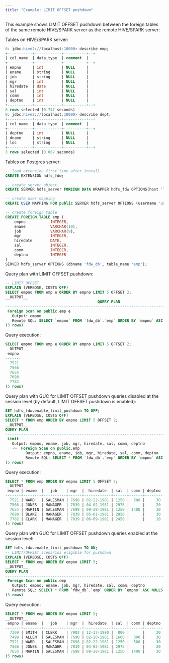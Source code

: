 ```yaml
---
title: "Example: LIMIT OFFSET pushdown"
---
```


This example shows LIMIT OFFSET pushdown between the foreign tables of the same remote HIVE/SPARK server as the remote HIVE/SPARK server:

Tables on HIVE/SPARK server:

```sql
0: jdbc:hive2://localhost:10000> describe emp;
+-----------+------------+----------+--+
| col_name  | data_type  | comment  |
+-----------+------------+----------+--+
| empno     | int        | NULL     |
| ename     | string     | NULL     |
| job       | string     | NULL     |
| mgr       | int        | NULL     |
| hiredate  | date       | NULL     |
| sal       | int        | NULL     |
| comm      | int        | NULL     |
| deptno    | int        | NULL     |
+-----------+------------+----------+--+
8 rows selected (0.747 seconds)
0: jdbc:hive2://localhost:10000> describe dept;
+-----------+------------+----------+--+
| col_name  | data_type  | comment  |
+-----------+------------+----------+--+
| deptno    | int        | NULL     |
| dname     | string     | NULL     |
| loc       | string     | NULL     |
+-----------+------------+----------+--+
3 rows selected (0.067 seconds)
```

Tables on Postgres server:

```sql
-- load extension first time after install
CREATE EXTENSION hdfs_fdw;

-- create server object
CREATE SERVER hdfs_server FOREIGN DATA WRAPPER hdfs_fdw OPTIONS(host 'localhost', port '10000', client_type 'spark', auth_type 'LDAP');

-- create user mapping
CREATE USER MAPPING FOR public SERVER hdfs_server OPTIONS (username 'user1', password 'pwd123');

-- create foreign table
CREATE FOREIGN TABLE emp (
    empno           INTEGER,
    ename           VARCHAR(10),
    job             VARCHAR(9),
    mgr             INTEGER,
    hiredate        DATE,
    sal             INTEGER,
    comm            INTEGER,
    deptno          INTEGER
)
SERVER hdfs_server OPTIONS (dbname 'fdw_db', table_name 'emp');
```

Query plan with LIMIT OFFSET pushdown:

```sql
-- LIMIT OFFSET
EXPLAIN (VERBOSE, COSTS OFF)
SELECT empno FROM emp e ORDER BY empno LIMIT 5 OFFSET 2;
__OUTPUT__
                                         QUERY PLAN                                          
---------------------------------------------------------------------------------------------
 Foreign Scan on public.emp e
   Output: empno
   Remote SQL: SELECT `empno` FROM `fdw_db`.`emp` ORDER BY `empno` ASC NULLS LAST LIMIT 2, 5
(3 rows)
```

Query execution: 
```sql
SELECT empno FROM emp e ORDER BY empno LIMIT 5 OFFSET 2;
__OUTPUT__
 empno 
-------
  7521
  7566
  7654
  7698
  7782
(5 rows)
```

Query plan with GUC for LIMIT OFFSET pushdown queries disabled at the session level (by default, LIMIT OFFSET pushdown is enabled):

```sql 
SET hdfs_fdw.enable_limit_pushdown TO OFF;
EXPLAIN (VERBOSE, COSTS OFF)
SELECT * FROM emp ORDER BY empno LIMIT 5 OFFSET 2;
__OUTPUT__
QUERY PLAN
----------------------------------------------------------------------------------
 Limit
   Output: empno, ename, job, mgr, hiredate, sal, comm, deptno
   ->  Foreign Scan on public.emp
         Output: empno, ename, job, mgr, hiredate, sal, comm, deptno
         Remote SQL: SELECT * FROM `fdw_db`.`emp` ORDER BY `empno` ASC NULLS LAST
(5 rows)
```

Query execution: 
```sql
SELECT * FROM emp ORDER BY empno LIMIT 5 OFFSET 2;
__OUTPUT__
 empno | ename  |   job    | mgr  |  hiredate  | sal  | comm | deptno
-------+--------+----------+------+------------+------+------+--------
  7521 | WARD   | SALESMAN | 7698 | 02-22-1981 | 1250 |  500 |     30
  7566 | JONES  | MANAGER  | 7839 | 04-02-1981 | 2975 |      |     20
  7654 | MARTIN | SALESMAN | 7698 | 09-28-1981 | 1250 | 1400 |     30
  7698 | BLAKE  | MANAGER  | 7839 | 05-01-1981 | 2850 |      |     30
  7782 | CLARK  | MANAGER  | 7839 | 06-09-1981 | 2450 |      |     10
(5 rows)
```

Query plan with GUC for LIMIT OFFSET pushdown queries enabled at the session level:

```sql 
SET hdfs_fdw.enable_limit_pushdown TO ON;
-- LIMIT/OFFSET scenarios eligible for pushdown
EXPLAIN (VERBOSE, COSTS OFF)
SELECT * FROM emp ORDER BY empno LIMIT 5;
__OUTPUT__
QUERY PLAN
------------------------------------------------------------------------------------
 Foreign Scan on public.emp
   Output: empno, ename, job, mgr, hiredate, sal, comm, deptno
   Remote SQL: SELECT * FROM `fdw_db`.`emp` ORDER BY `empno` ASC NULLS LAST LIMIT 5
(3 rows)
```

Query execution:
```sql
SELECT * FROM emp ORDER BY empno LIMIT 5;
__OUTPUT__
 empno | ename  |   job    | mgr  |  hiredate  | sal  | comm | deptno
-------+--------+----------+------+------------+------+------+--------
  7369 | SMITH  | CLERK    | 7902 | 12-17-1980 |  800 |      |     20
  7499 | ALLEN  | SALESMAN | 7698 | 02-20-1981 | 1600 |  300 |     30
  7521 | WARD   | SALESMAN | 7698 | 02-22-1981 | 1250 |  500 |     30
  7566 | JONES  | MANAGER  | 7839 | 04-02-1981 | 2975 |      |     20
  7654 | MARTIN | SALESMAN | 7698 | 09-28-1981 | 1250 | 1400 |     30
(5 rows)
```
